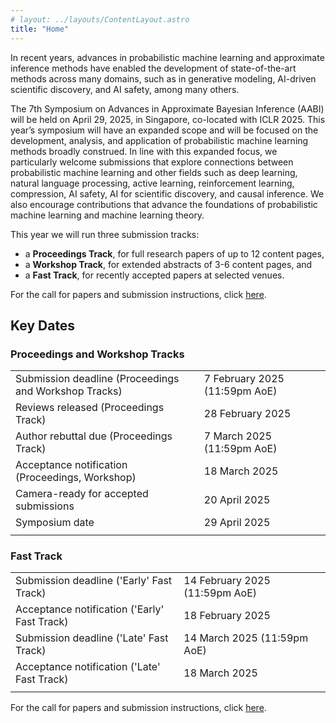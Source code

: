 ```yaml
---
# layout: ../layouts/ContentLayout.astro
title: "Home"
---
```



In recent years, advances in probabilistic machine learning and approximate inference methods have enabled the development of state-of-the-art methods across many domains, such as in generative modeling, AI-driven scientific discovery, and AI safety, among many others.

The 7th Symposium on Advances in Approximate Bayesian Inference (AABI) will be held on April 29, 2025, in Singapore, co-located with ICLR 2025.
This year’s symposium will have an expanded scope and will be focused on the development, analysis, and application of probabilistic machine learning methods broadly construed.
In line with this expanded focus, we particularly welcome submissions that explore connections between probabilistic machine learning and other fields such as deep learning, natural language processing, active learning, reinforcement learning, compression, AI safety, AI for scientific discovery, and causal inference.
We also encourage contributions that advance the foundations of probabilistic machine learning and machine learning theory.

This year we will run three submission tracks:

- a **Proceedings Track**, for full research papers of up to 12 content pages,
- a **Workshop Track**, for extended abstracts of 3-6 content pages, and
- a **Fast Track**, for recently accepted papers at selected venues.

For the call for papers and submission instructions, click [here](/call).

## Key Dates

### Proceedings and Workshop Tracks

|                                                       |                               |                                                   |
| ----------------------------------------------------- | ----------------------------- | ------------------------------------------------- |
| Submission deadline (Proceedings and Workshop Tracks) | 7 February 2025 (11:59pm AoE) | <CountdownTimer year={2025} month={2} day={7} />  |
| Reviews released (Proceedings Track)                  | 28 February 2025              | <CountdownTimer year={2025} month={2} day={28} /> |
| Author rebuttal due (Proceedings Track)               | 7 March 2025 (11:59pm AoE)    | <CountdownTimer year={2025} month={3} day={7} />  |
| Acceptance notification (Proceedings, Workshop)       | 18 March 2025                 | <CountdownTimer year={2025} month={3} day={18} /> |
| Camera-ready for accepted submissions                 | 20 April 2025                 | <CountdownTimer year={2025} month={4} day={20} /> |
| Symposium date                                        | 29 April 2025                 | <CountdownTimer year={2025} month={4} day={29} /> |
|                                                       |                               |

### Fast Track

|                                              |                                |                                                   |
| -------------------------------------------- | ------------------------------ | ------------------------------------------------- |
| Submission deadline ('Early' Fast Track)     | 14 February 2025 (11:59pm AoE) | <CountdownTimer year={2025} month={2} day={14} /> |
| Acceptance notification ('Early' Fast Track) | 18 February 2025               | <CountdownTimer year={2025} month={2} day={18} /> |
| Submission deadline ('Late' Fast Track)      | 14 March 2025 (11:59pm AoE)    | <CountdownTimer year={2025} month={3} day={14} /> |
| Acceptance notification ('Late' Fast Track)  | 18 March 2025                  | <CountdownTimer year={2025} month={3} day={18} /> |
|                                              |                                |                                                   |

For the call for papers and submission instructions, click [here](/call).
